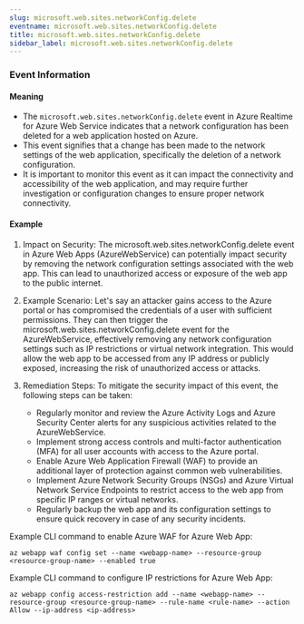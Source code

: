 ```yaml
--- 
slug: microsoft.web.sites.networkConfig.delete
eventname: microsoft.web.sites.networkConfig.delete
title: microsoft.web.sites.networkConfig.delete
sidebar_label: microsoft.web.sites.networkConfig.delete
---
```

                       
### Event Information

#### Meaning

- The `microsoft.web.sites.networkConfig.delete` event in Azure Realtime for Azure Web Service indicates that a network configuration has been deleted for a web application hosted on Azure.
- This event signifies that a change has been made to the network settings of the web application, specifically the deletion of a network configuration.
- It is important to monitor this event as it can impact the connectivity and accessibility of the web application, and may require further investigation or configuration changes to ensure proper network connectivity.

#### Example

1. Impact on Security: The microsoft.web.sites.networkConfig.delete event in Azure Web Apps (AzureWebService) can potentially impact security by removing the network configuration settings associated with the web app. This can lead to unauthorized access or exposure of the web app to the public internet.

2. Example Scenario: Let's say an attacker gains access to the Azure portal or has compromised the credentials of a user with sufficient permissions. They can then trigger the microsoft.web.sites.networkConfig.delete event for the AzureWebService, effectively removing any network configuration settings such as IP restrictions or virtual network integration. This would allow the web app to be accessed from any IP address or publicly exposed, increasing the risk of unauthorized access or attacks.

3. Remediation Steps: To mitigate the security impact of this event, the following steps can be taken:
   - Regularly monitor and review the Azure Activity Logs and Azure Security Center alerts for any suspicious activities related to the AzureWebService.
   - Implement strong access controls and multi-factor authentication (MFA) for all user accounts with access to the Azure portal.
   - Enable Azure Web Application Firewall (WAF) to provide an additional layer of protection against common web vulnerabilities.
   - Implement Azure Network Security Groups (NSGs) and Azure Virtual Network Service Endpoints to restrict access to the web app from specific IP ranges or virtual networks.
   - Regularly backup the web app and its configuration settings to ensure quick recovery in case of any security incidents.

Example CLI command to enable Azure WAF for Azure Web App:
```
az webapp waf config set --name <webapp-name> --resource-group <resource-group-name> --enabled true
```

Example CLI command to configure IP restrictions for Azure Web App:
```
az webapp config access-restriction add --name <webapp-name> --resource-group <resource-group-name> --rule-name <rule-name> --action Allow --ip-address <ip-address>
```


 